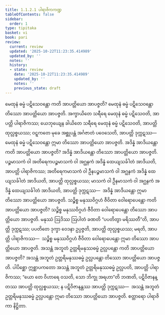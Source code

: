 ```yaml
---
title: 1.1.2.1 ပါရာဇိကကဏ္ဍ
tableOfContents: false
sidebar:
  order: 1
type: tipitaka
basket: vi
book: pari
review:
  current: review
  updated: '2025-10-22T11:23:35.414989'
  updated_by: ''
  notes: ''
  history:
  - state: review
    date: '2025-10-22T11:23:35.414989'
    updated_by: ''
    notes: ''
    previous_state: draft
---
```



<ReviewStatus review={frontmatter.review} showDetails={true} />

<HypothesisAnnotation frontmatter={frontmatter} />

<DynamicBreadcrumb />

<Division number="157" book="pari" e="ch" v="5" p="55">

<Paragraph number="333" book="pari">
မေထုနံ ဓမ္မံ ပဋိသေဝန္တော ကတိ အာပတ္တိယော အာပဇ္ဇတိ? မေထုနံ ဓမ္မံ ပဋိသေဝန္တော တိဿော အာပတ္တိယော အာပဇ္ဇတိ. အက္ခာယိတေ သရီရေ မေထုနံ ဓမ္မံ ပဋိသေဝတိ, အာပတ္တိ ပါရာဇိကဿ; ယေဘုယျေန ခါယိတေ သရီရေ မေထုနံ ဓမ္မံ ပဋိသေဝတိ, အာပတ္တိ ထုလ္လစ္စယဿ; ဝဋ္ဋကတေ မုခေ အစ္ဆုပန္တံ အင်္ဂဇာတံ ပဝေသေတိ, အာပတ္တိ ဒုက္ကဋဿ—  မေထုနံ ဓမ္မံ ပဋိသေဝန္တော ဣမာ တိဿော အာပတ္တိယော အာပဇ္ဇတိ.
</Paragraph>

</Division>
<Division number="158" book="pari" e="ch" v="5" p="55">

<Paragraph number="334" book="pari">
အဒိန္နံ အာဒိယန္တော ကတိ အာပတ္တိယော အာပဇ္ဇတိ? အဒိန္နံ အာဒိယန္တော တိဿော အာပတ္တိယော အာပဇ္ဇတိ. ပဉ္စမာသကံ ဝါ အတိရေကပဉ္စမာသကံ ဝါ အဂ္ဃနကံ အဒိန္နံ ထေယျသင်္ခါတံ အာဒိယတိ, အာပတ္တိ ပါရာဇိကဿ; အတိရေကမာသကံ ဝါ ဦနပဉ္စမာသကံ ဝါ အဂ္ဃနကံ အဒိန္နံ ထေယျသင်္ခါတံ အာဒိယတိ, အာပတ္တိ ထုလ္လစ္စယဿ; မာသကံ ဝါ ဦနမာသကံ ဝါ အဂ္ဃနကံ အဒိန္နံ ထေယျသင်္ခါတံ အာဒိယတိ, အာပတ္တိ ဒုက္ကဋဿ—  အဒိန္နံ အာဒိယန္တော ဣမာ တိဿော အာပတ္တိယော အာပဇ္ဇတိ.
</Paragraph>

</Division>
<Division number="159" book="pari" e="ch" v="5" p="56">

<Paragraph number="335" book="pari">
သဉ္စိစ္စ မနုဿဝိဂ္ဂဟံ ဇီဝိတာ ဝေါရောပေန္တော ကတိ အာပတ္တိယော အာပဇ္ဇတိ? သဉ္စိစ္စ မနုဿဝိဂ္ဂဟံ ဇီဝိတာ ဝေါရောပေန္တော တိဿော အာပတ္တိယော အာပဇ္ဇတိ. မနုဿံ ဩဒိဿ ဩပါတံ ခဏတိ “ပပတိတွာ မရိဿတီ”တိ, အာပတ္တိ ဒုက္ကဋဿ; ပပတိတေ ဒုက္ခာ ဝေဒနာ ဥပ္ပဇ္ဇတိ, အာပတ္တိ ထုလ္လစ္စယဿ; မရတိ, အာပတ္တိ ပါရာဇိကဿ—  သဉ္စိစ္စ မနုဿဝိဂ္ဂဟံ ဇီဝိတာ ဝေါရောပေန္တော ဣမာ တိဿော အာပတ္တိယော အာပဇ္ဇတိ.
</Paragraph>

</Division>
<Division number="160" book="pari" e="ch" v="5" p="56">

<Paragraph number="336" book="pari">
အသန္တံ အဘူတံ ဥတ္တရိမနုဿဓမ္မံ ဥလ္လပန္တော ကတိ အာပတ္တိယော အာပဇ္ဇတိ? အသန္တံ အဘူတံ ဥတ္တရိမနုဿဓမ္မံ ဥလ္လပန္တော တိဿော အာပတ္တိယော အာပဇ္ဇတိ. ပါပိစ္ဆော ဣစ္ဆာပကတော အသန္တံ အဘူတံ ဥတ္တရိမနုဿဓမ္မံ ဥလ္လပတိ, အာပတ္တိ ပါရာဇိကဿ; “ယော တေ ဝိဟာရေ ဝသတိ, သော ဘိက္ခု အရဟာ”တိ ဘဏတိ, ပဋိဝိဇာနန္တဿ အာပတ္တိ ထုလ္လစ္စယဿ; န ပဋိဝိဇာနန္တဿ အာပတ္တိ ဒုက္ကဋဿ—  အသန္တံ အဘူတံ ဥတ္တရိမနုဿဓမ္မံ ဥလ္လပန္တော ဣမာ တိဿော အာပတ္တိယော အာပဇ္ဇတိ.

</Paragraph>
</Division>

<Paragraph number="337" type="center" book="pari">
စတ္တာရော ပါရာဇိကာ နိဋ္ဌိတာ.
</Paragraph>